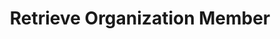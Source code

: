---
openapi: firework-v2-openapi get /organizations/{organization_id}/members/{user_id}
title: Retrieve Organization Member
---